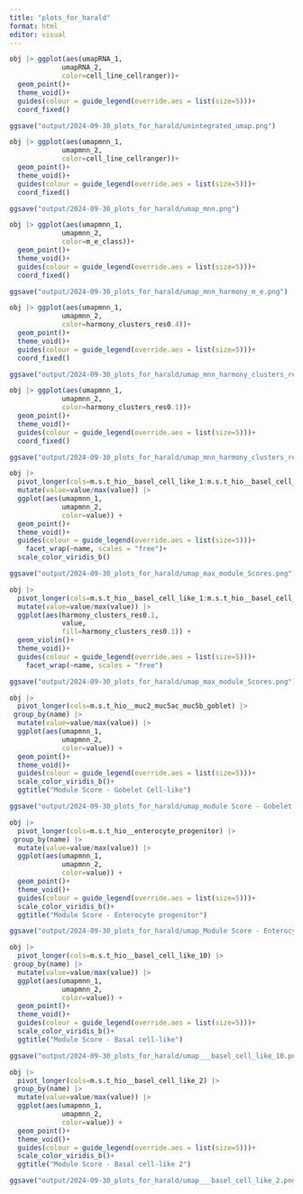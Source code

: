 ```yaml
---
title: "plots_for_harald"
format: html
editor: visual
---
```


```r
obj |> ggplot(aes(umapRNA_1,
             umapRNA_2,
             color=cell_line_cellranger))+
  geom_point()+
  theme_void()+
  guides(colour = guide_legend(override.aes = list(size=5)))+
  coord_fixed()

ggsave("output/2024-09-30_plots_for_harald/unintegrated_umap.png")

```

```r
obj |> ggplot(aes(umapmnn_1,
             umapmnn_2,
             color=cell_line_cellranger))+
  geom_point()+
  theme_void()+
  guides(colour = guide_legend(override.aes = list(size=5)))+
  coord_fixed()

ggsave("output/2024-09-30_plots_for_harald/umap_mnn.png")

```
```r
obj |> ggplot(aes(umapmnn_1,
             umapmnn_2,
             color=m_e_class))+
  geom_point()+
  theme_void()+
  guides(colour = guide_legend(override.aes = list(size=5)))+
  coord_fixed()

ggsave("output/2024-09-30_plots_for_harald/umap_mnn_harmony_m_e.png")

```
```r
obj |> ggplot(aes(umapmnn_1,
             umapmnn_2,
             color=harmony_clusters_res0.4))+
  geom_point()+
  theme_void()+
  guides(colour = guide_legend(override.aes = list(size=5)))+
  coord_fixed()

ggsave("output/2024-09-30_plots_for_harald/umap_mnn_harmony_clusters_res0.4.png")

```

```r
obj |> ggplot(aes(umapmnn_1,
             umapmnn_2,
             color=harmony_clusters_res0.1))+
  geom_point()+
  theme_void()+
  guides(colour = guide_legend(override.aes = list(size=5)))+
  coord_fixed()

ggsave("output/2024-09-30_plots_for_harald/umap_mnn_harmony_clusters_res0.1.png")

```

```r
obj |> 
  pivot_longer(cols=m.s.t_hio__basel_cell_like_1:m.s.t_hio__basel_cell_like_15) |>   group_by(name) |> 
  mutate(value=value/max(value)) |>
  ggplot(aes(umapmnn_1,
             umapmnn_2,
             color=value)) +
  geom_point()+
  theme_void()+
  guides(colour = guide_legend(override.aes = list(size=5)))+
    facet_wrap(~name, scales = "free")+
  scale_color_viridis_b()

ggsave("output/2024-09-30_plots_for_harald/umap_max_module_Scores.png")

```


```r
obj |> 
  pivot_longer(cols=m.s.t_hio__basel_cell_like_1:m.s.t_hio__basel_cell_like_15) |>   group_by(name) |> 
  mutate(value=value/max(value)) |>
  ggplot(aes(harmony_clusters_res0.1,
             value,
             fill=harmony_clusters_res0.1)) +
  geom_violin()+
  theme_void()+
  guides(colour = guide_legend(override.aes = list(size=5)))+
    facet_wrap(~name, scales = "free")

ggsave("output/2024-09-30_plots_for_harald/umap_max_module_Scores.png")

```


```r
obj |> 
  pivot_longer(cols=m.s.t_hio__muc2_muc5ac_muc5b_goblet) |>  
 group_by(name) |> 
  mutate(value=value/max(value)) |>
  ggplot(aes(umapmnn_1,
             umapmnn_2,
             color=value)) +
  geom_point()+
  theme_void()+
  guides(colour = guide_legend(override.aes = list(size=5)))+
  scale_color_viridis_b()+
  ggtitle("Module Score - Gobelet Cell-like")

ggsave("output/2024-09-30_plots_for_harald/umap_module Score - Gobelet Cell-like.png")

```

```r
obj |> 
  pivot_longer(cols=m.s.t_hio__enterocyte_progenitor) |>  
 group_by(name) |> 
  mutate(value=value/max(value)) |>
  ggplot(aes(umapmnn_1,
             umapmnn_2,
             color=value)) +
  geom_point()+
  theme_void()+
  guides(colour = guide_legend(override.aes = list(size=5)))+
  scale_color_viridis_b()+
  ggtitle("Module Score - Enterocyte progenitor")

ggsave("output/2024-09-30_plots_for_harald/umap_Module Score - Enterocyte progenitor.png")

```


```r
obj |> 
  pivot_longer(cols=m.s.t_hio__basel_cell_like_10) |>  
 group_by(name) |> 
  mutate(value=value/max(value)) |>
  ggplot(aes(umapmnn_1,
             umapmnn_2,
             color=value)) +
  geom_point()+
  theme_void()+
  guides(colour = guide_legend(override.aes = list(size=5)))+
  scale_color_viridis_b()+
  ggtitle("Module Score - Basal cell-like")

ggsave("output/2024-09-30_plots_for_harald/umap___basel_cell_like_10.png")

```

```r
obj |> 
  pivot_longer(cols=m.s.t_hio__basel_cell_like_2) |>  
 group_by(name) |> 
  mutate(value=value/max(value)) |>
  ggplot(aes(umapmnn_1,
             umapmnn_2,
             color=value)) +
  geom_point()+
  theme_void()+
  guides(colour = guide_legend(override.aes = list(size=5)))+
  scale_color_viridis_b()+
  ggtitle("Module Score - Basal cell-like 2")

ggsave("output/2024-09-30_plots_for_harald/umap___basel_cell_like_2.png")

```